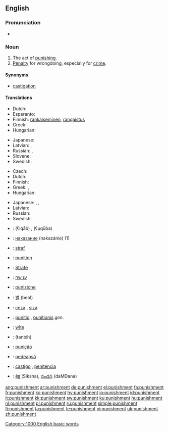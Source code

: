 {{wikipedia}}
==English==

===Pronunciation===
* {{audio|en-us-punishment.ogg|Audio (US)}}

===Noun===
{{en-noun}}

# The act of [[punish|punishing]].
# [[penalty|Penalty]] for wrongdoing, especially for [[crime]].

====Synonyms====
* [[castigation]]

====Translations====
{{trans-top|the act of punishment}}
* Dutch: {{t|nl|bestraffing}}
* Esperanto: {{t|eo|puno}}
* Finnish: [[rankaiseminen]], [[rangaistus]]
* Greek: {{t|el|τιμωρία}}
* Hungarian: {{t+|hu|büntetés}}
{{trans-mid}}
* Japanese: {{t+|ja|罰|tr=[[ばつ]], batsu|sc=Jpan}}
* Latvian: {{t-|lv|sods|m|xs=Latvian}}, {{t-|lv|sodīšana|f|xs=Latvian}}
* Russian: {{t+|ru|наказание|n|tr=nakazánije|sc=Cyrl}}, {{t+|ru|кара|f|tr=kára|sc=Cyrl}}
* Slovene: {{t+|sl|kazen|n}}
* Swedish: {{t+|sv|straff|n}}
{{trans-bottom}}

{{trans-top|penalty for wrongdoing}}
* Czech: {{t-|cs|trest|m}}
* Dutch: {{t|nl|straf}}
* Finnish: {{t-|fi|rangaistus}}
* Greek: {{t|el|τιμωρία}}, {{t|el|ποινή}}
* Hungarian: {{t+|hu|büntetés}}
{{trans-mid}}
* Japanese: {{t+|ja|罰|tr=[[ばつ]], batsu|sc=Jpan}}, {{t-|ja|刑罰|tr=keibatsu|sc=Jpan}}, {{t|ja|処罰|tr=shobatsu|sc=Jpan}}
* Latvian: {{t-|lv|sods|m|xs=Latvian}}
* Russian: {{t+|ru|наказание|n|tr=nakazánije|sc=Cyrl}}
* Swedish: {{t+|sv|straff|n}}
{{trans-bottom}}

{{checktrans-top}}
* {{ttbc|Arabic}}: {{Arab|[[عقاب]]}} (ʕiqāb) {{m}}, {{Arab|[[عقوبة]]}} (ʕuqūba) {{f}}
* {{ttbc|Bulgarian}}: [[наказание]] (nakazánie) {{n}} (1)
* {{ttbc|Dutch}}: [[straf]] {{f}}
* {{ttbc|French}}: [[punition]] {{f}}
* {{ttbc|German}}: [[Strafe]] {{f}}
* {{ttbc|Hebrew}}: [[ענישה]] {{f}}
* {{ttbc|Italian}}: [[punizione]] {{f}}
* {{ttbc|Korean}}: [[벌]] (beol)
* {{ttbc|Kurdish}}: [[ceza]] {{m}}, [[siza]] {{m}}
* {{ttbc|Latin}}: [[punitio]] {{f}}, [[punitionis]] ''gen.''
* {{ttbc|Old English}}: [[wite|wīte]] {{n}}
* {{ttbc|Persian}}: {{fa-Arab|[[تنبیه]]}} (tanbih)
* {{ttbc|Portuguese}}: [[punição]] {{f}}
* {{ttbc|Romanian}}: [[pedeapsă]] {{f}}
* {{ttbc|Spanish}}: [[castigo]] {{m}}, [[penitencia]] {{f}}
* {{ttbc|Telugu}}: [[శిక్ష]] (Siksha), [[దండన]] (daMDana)
{{trans-bottom}}

[[Category:1000 English basic words]]

[[ang:punishment]]
[[ar:punishment]]
[[de:punishment]]
[[el:punishment]]
[[fa:punishment]]
[[fr:punishment]]
[[ko:punishment]]
[[hy:punishment]]
[[io:punishment]]
[[id:punishment]]
[[it:punishment]]
[[kk:punishment]]
[[sw:punishment]]
[[ku:punishment]]
[[hu:punishment]]
[[nl:punishment]]
[[pl:punishment]]
[[ru:punishment]]
[[simple:punishment]]
[[fi:punishment]]
[[ta:punishment]]
[[te:punishment]]
[[vi:punishment]]
[[uk:punishment]]
[[zh:punishment]]